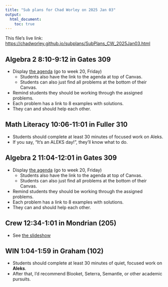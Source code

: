 ```yaml
---
title: "Sub plans for Chad Worley on 2025 Jan 03"
output: 
  html_document:
    toc: true
---
```


This file's live link: [https://chadworley.github.io/subplans/SubPlans_CW_2025Jan03.html](https://chadworley.github.io/subplans/SubPlans_CW_2025Jan03.html)

## Algebra 2 8:10-9:12 in Gates 309

* Display [the agenda](https://chadworley.github.io/a2/weekly_a2.html#unit-11-distance-circles-inequalities-implicit-curves-weeks-20-21) (go to week 20, Friday)
   * Students also have the link to the agenda at top of Canvas.
   * Students can also just find all problems at the bottom of their Canvas.
* Remind students they should be working through the assigned problems.
* Each problem has a link to 8 examples with solutions.
* They can and should help each other.

## Math Literacy 10:06-11:01 in Fuller 310

* Students should complete at least 30 minutes of focused work on Aleks.
* If you say, "It's an ALEKS day!", they'll know what to do.

## Algebra 2 11:04-12:01 in Gates 309

* Display [the agenda](https://chadworley.github.io/a2/weekly_a2.html#unit-11-distance-circles-inequalities-implicit-curves-weeks-20-21) (go to week 20, Friday)
   * Students also have the link to the agenda at top of Canvas.
   * Students can also just find all problems at the bottom of their Canvas.
* Remind students they should be working through the assigned problems.
* Each problem has a link to 8 examples with solutions.
* They can and should help each other.

## Crew 12:34-1:01 in Mondrian (205)

* See [the slideshow](https://docs.google.com/presentation/d/1zKdtLoqtBSP-KQYLI95GKgppDIyVo6T-IjG-af4Ft0U/edit?usp=sharing)

## WIN 1:04-1:59 in Graham (102)

* Students should complete at least 30 minutes of quiet, focused work on **Aleks**.
* After that, I'd recommend Blooket, Seterra, Semantle, or other academic pursuits.





